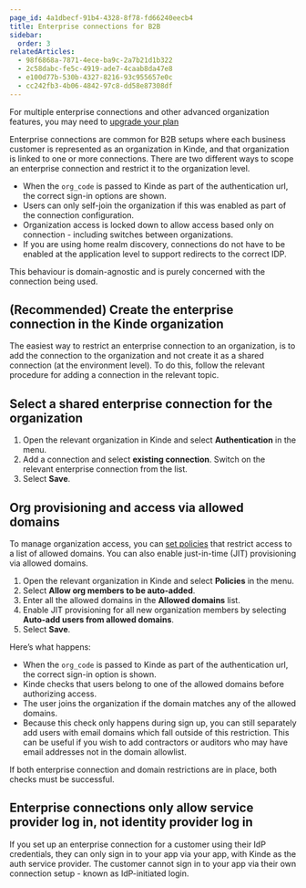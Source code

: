 ```yaml
---
page_id: 4a1dbecf-91b4-4328-8f78-fd66240eecb4
title: Enterprise connections for B2B
sidebar:
  order: 3
relatedArticles:
  - 98f6868a-7871-4ece-ba9c-2a7b21d1b322
  - 2c58dabc-fe5c-4919-ade7-4caab8da47e8
  - e100d77b-530b-4327-8216-93c955657e0c
  - cc242fb3-4b06-4842-97c8-dd58e87308df
---
```


<Aside type="upgrade">

For multiple enterprise connections and other advanced organization features, you may need to [upgrade your plan](https://kinde.com/pricing/)

</Aside>

Enterprise connections are common for B2B setups where each business customer is represented as an organization in Kinde, and that organization is linked to one or more connections. There are two different ways to scope an enterprise connection and restrict it to the organization level.

- When the `org_code` is passed to Kinde as part of the authentication url, the correct sign-in options are shown.
- Users can only self-join the organization if this was enabled as part of the connection configuration.
- Organization access is locked down to allow access based only on connection - including switches between organizations.
- If you are using home realm discovery, connections do not have to be enabled at the application level to support redirects to the correct IDP.

This behaviour is domain-agnostic and is purely concerned with the connection being used.

## (Recommended) Create the enterprise connection in the Kinde organization

The easiest way to restrict an enterprise connection to an organization, is to add the connection to the organization and not create it as a shared connection (at the environment level). To do this, follow the relevant procedure for adding a connection in the relevant topic.

## Select a shared enterprise connection for the organization

1. Open the relevant organization in Kinde and select **Authentication** in the menu.
2. Add a connection and select **existing connection**. Switch on the relevant enterprise connection from the list.
3. Select **Save**.

## Org provisioning and access via allowed domains

To manage organization access, you can [set policies](/build/organizations/organization-access-policies/) that restrict access to a list of allowed domains. You can also enable just-in-time (JIT) provisioning via allowed domains.

1. Open the relevant organization in Kinde and select **Policies** in the menu.
2. Select **Allow org members to be auto-added**.
3. Enter all the allowed domains in the **Allowed domains** list.
4. Enable JIT provisioning for all new organization members by selecting **Auto-add users from allowed domains**.
5. Select **Save**.

Here’s what happens:

- When the `org_code` is passed to Kinde as part of the authentication url, the correct sign-in option is shown.
- Kinde checks that users belong to one of the allowed domains before authorizing access.
- The user joins the organization if the domain matches any of the allowed domains.
- Because this check only happens during sign up, you can still separately add users with email domains which fall outside of this restriction. This can be useful if you wish to add contractors or auditors who may have email addresses not in the domain allowlist.

<Aside>

If both enterprise connection and domain restrictions are in place, both checks must be successful.

</Aside>

## Enterprise connections only allow service provider log in, not identity provider log in

If you set up an enterprise connection for a customer using their IdP credentials, they can only sign in to your app via your app, with Kinde as the auth service provider.
The customer cannot sign in to your app via their own connection setup - known as IdP-initiated login.

